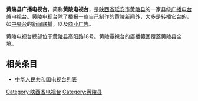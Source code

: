 {{expand|time=2015-04-18T04:08:16+00:00}}
{{unreferenced|time=2015-04-18T04:08:16+00:00}}
{{noteTA
|1=zh-hans:台标;zh-hant:台徽;
}}
{{頻道資訊
| 頻道名稱         = 黄陵电视台
| 頻道圖片檔案     = 
| 頻道圖片尺寸     = 150px
| 頻道圖片名稱     = 黄陵电视台的标志
| 所屬國家或地區   = {{CHNML}}
| 總部所在         = {{PRC}}[[陕西省|陕西省]][[延安市|延安市]][[黄陵县|黄陵县]]
| 播放地區         = {{PRC}}[[陕西省|陕西省]][[延安市|延安市]][[黄陵县|黄陵县]]
| 開播日期         = 
| 頻道語言         = [[普通话|普通话]]
| 頻道類別         = [[新闻|新闻]]
| 視頻格式          = [[標準畫質電視|SDTV]] ([[576i|576i]] [[縱橫比_(圖像)|4:3]])
| 音頻格式          = [[單聲道|單聲道]]（[[標清|標清]]）
| 擁有者           = [[黄陵县广播电视台|黄陵县广播电视台]]
| 頻道官方網站     = 
| 數位有線電視供應商01 = 陕西广电网络（限延安市黄陵县）
| 數位有線電視頻道數01 = 32频道
| 寬頻電視供應商01 = 
| 寬頻電視頻道數01 = 
| 線上收看網站01   = 
| 線上收看網址01   = 
}}
'''黄陵县广播电视台'''，简称'''黄陵电视台'''，是[[陕西省|陕西省]][[延安市|延安市]][[黄陵县|黄陵县]]的一家县级[[广播电台|广播电台]]兼[[电视台|电视台]]。黄陵电视台除了播报一些自己制作的黄陵新闻外，大多是转播它台的，如[[中国中央电视台|中央台]]的[[新闻联播|新闻联播]]，以及[[商业广告|商业广告]]。

黄陵电视台總部位于[[黄陵县|黄陵县]]高阳路18号。黄陵電視台的廣播範圍覆蓋黄陵县全境。

==相关条目==
* [[中华人民共和国电视台列表|中华人民共和国电视台列表]]

{{陕西省的电视台}}

[[Category:陕西省电视台|Category:陕西省电视台]]
[[Category:黄陵县|Category:黄陵县]]